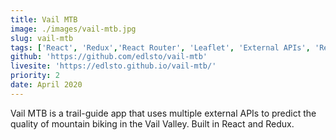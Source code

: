 ```yaml
---
title: Vail MTB
image: ./images/vail-mtb.jpg
slug: vail-mtb
tags: ['React', 'Redux','React Router', 'Leaflet', 'External APIs', 'React Testing Library', 'Jest', 'Figma']
github: 'https://github.com/edlsto/vail-mtb'
livesite: 'https://edlsto.github.io/vail-mtb/'
priority: 2
date: April 2020
---
```


Vail MTB is a trail-guide app that uses multiple external APIs to predict the quality of mountain biking in the Vail Valley. Built in React and Redux.